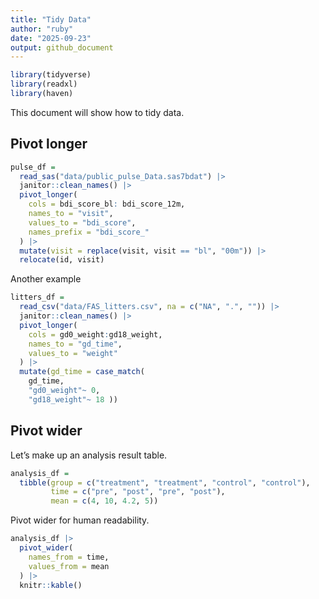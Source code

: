 ```yaml
---
title: "Tidy Data"
author: "ruby"
date: "2025-09-23"
output: github_document
---
```


```r
library(tidyverse)
library(readxl)
library(haven)
```

This document will show how to tidy data. 

## Pivot longer 

```r
pulse_df = 
  read_sas("data/public_pulse_Data.sas7bdat") |> 
  janitor::clean_names() |> 
  pivot_longer(
    cols = bdi_score_bl: bdi_score_12m,
    names_to = "visit",
    values_to = "bdi_score",
    names_prefix = "bdi_score_"
  ) |> 
  mutate(visit = replace(visit, visit == "bl", "00m")) |> 
  relocate(id, visit)
```


Another example

```r
litters_df = 
  read_csv("data/FAS_litters.csv", na = c("NA", ".", "")) |> 
  janitor::clean_names() |> 
  pivot_longer(
    cols = gd0_weight:gd18_weight, 
    names_to = "gd_time",
    values_to = "weight"
  ) |> 
  mutate(gd_time = case_match(
    gd_time, 
    "gd0_weight"~ 0,
    "gd18_weight"~ 18 ))
```

## Pivot wider

Let's make up an analysis result table. 

```r
analysis_df = 
  tibble(group = c("treatment", "treatment", "control", "control"),
         time = c("pre", "post", "pre", "post"),
         mean = c(4, 10, 4.2, 5))
```

Pivot wider for human readability. 

```r
analysis_df |> 
  pivot_wider(
    names_from = time,
    values_from = mean
  ) |> 
  knitr::kable()
```

